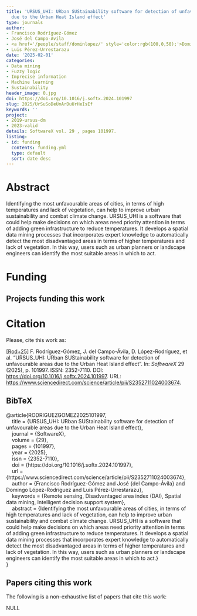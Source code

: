 ```yaml
---
title: 'URSUS_UHI: URban SUStainability software for detection of unfavourable areas
  due to the Urban Heat Island effect'
type: journals
author:
- Francisco Rodríguez-Gómez
- José del Campo-Ávila
- <a href='/people/staff/dominlopez/' style='color:rgb(100,0,50);'>Domingo López Rodríguez</a>
- Luis Pérez-Urrestarazu
date: '2025-02-01'
categories:
- Data mining
- Fuzzy logic
- Imprecise information
- Machine learning
- Sustainability
header_image: 0.jpg
doi: https://doi.org/10.1016/j.softx.2024.101997
slug: 2025/UrSuSoDeUnArDuUrHeIsEf
keywords: ''
project:
- 2019-ursus-dm
- 2023-valid
details: SoftwareX vol. 29 , pages 101997.
listing:
- id: funding
  contents: funding.yml
  type: default
  sort: date desc
---
```





# Abstract

Identifying the most unfavourable areas of cities, in terms of high temperatures and lack of vegetation, can help to improve urban sustainability and combat climate change. URSUS_UHI is a software that could help make decisions on which areas need priority attention in terms of adding green infrastructure to reduce temperatures. It develops a spatial data mining processes that incorporates expert knowledge to automatically detect the most disadvantaged areas in terms of higher temperatures and lack of vegetation. In this way, users such as urban planners or landscape engineers can identify the most suitable areas in which to act.


# Funding
::: {.callout-note appearance='minimal' collapse=false}
## Projects funding this work

:::{#funding}
:::
:::








# Citation
Please, cite this work as:


<a name=bib-RODRIGUEZGOMEZ2025101997></a>[[Rod+25]](#cite-RODRIGUEZGOMEZ2025101997) F. Rodríguez-Gómez, J. del Campo-Ávila, D. López-Rodríguez, et al. “URSUS_UHI: URban SUStainability software for detection of unfavourable areas due to the Urban Heat Island effect”. In: _SoftwareX_ 29 (2025), p. 101997. ISSN: 2352-7110. DOI: [https://doi.org/10.1016/j.softx.2024.101997](https://doi.org/https%3A%2F%2Fdoi.org%2F10.1016%2Fj.softx.2024.101997). URL: [https://www.sciencedirect.com/science/article/pii/S2352711024003674](https://www.sciencedirect.com/science/article/pii/S2352711024003674).

::: {.callout-note appearance="minimal" collapse=true}

## BibTeX

@article{RODRIGUEZGOMEZ2025101997,<br>&nbsp;&nbsp;&nbsp;&nbsp;title = {URSUS_UHI: URban SUStainability software for detection of unfavourable areas due to the Urban Heat Island effect},<br>&nbsp;&nbsp;&nbsp;&nbsp;journal = {SoftwareX},<br>&nbsp;&nbsp;&nbsp;&nbsp;volume = {29},<br>&nbsp;&nbsp;&nbsp;&nbsp;pages = {101997},<br>&nbsp;&nbsp;&nbsp;&nbsp;year = {2025},<br>&nbsp;&nbsp;&nbsp;&nbsp;issn = {2352-7110},<br>&nbsp;&nbsp;&nbsp;&nbsp;doi = {https://doi.org/10.1016/j.softx.2024.101997},<br>&nbsp;&nbsp;&nbsp;&nbsp;url = {https://www.sciencedirect.com/science/article/pii/S2352711024003674},<br>&nbsp;&nbsp;&nbsp;&nbsp;author = {Francisco Rodríguez-Gómez and José {del Campo-Ávila} and Domingo López-Rodríguez and Luis Pérez-Urrestarazu},<br>&nbsp;&nbsp;&nbsp;&nbsp;keywords = {Remote sensing, Disadvantaged area index (DAI), Spatial data mining, Intelligent decision support system},<br>&nbsp;&nbsp;&nbsp;&nbsp;abstract = {Identifying the most unfavourable areas of cities, in terms of high temperatures and lack of vegetation, can help to improve urban sustainability and combat climate change. URSUS_UHI is a software that could help make decisions on which areas need priority attention in terms of adding green infrastructure to reduce temperatures. It develops a spatial data mining processes that incorporates expert knowledge to automatically detect the most disadvantaged areas in terms of higher temperatures and lack of vegetation. In this way, users such as urban planners or landscape engineers can identify the most suitable areas in which to act.}<br>}

:::






## Papers citing this work

The following is a non-exhaustive list of papers that cite this work:


NULL


